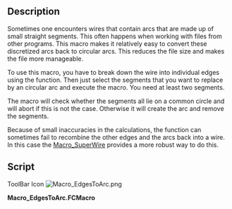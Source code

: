 <languages/>
<translate>
<!--T:1-->
{{Macro
|Name=EdgesToArc
|Icon=Macro_EdgesToArc.png
|Description=Replaces the selected Edges by a circular Arc if possible. Useful for restoring discretized arcs.
|Author=Jreinhardt
|Version=1.0
|Date=2014-01-02
|FCVersion=All
|Download=[https://www.freecadweb.org/wiki/images/6/65/Macro_EdgesToArc.png ToolBar Icon]
|SeeAlso=[[Macro_SuperWire|Macro SuperWire]]
}}

==Description== <!--T:2-->
Sometimes one encounters wires that contain arcs that are made up of small straight segments. This often happens when working with files from other programs. This macro makes it relatively easy to convert these discretized arcs back to circular arcs. This reduces the file size and makes the file more manageable.

<!--T:3-->
To use this macro, you have to break down the wire into individual edges using the {{KEY|[[Image:Draft_Downgrade.svg|16px]] [[Draft Downgrade]]}} function. Then just select the segments that you want to replace by an circular arc and execute the macro. You need at least two segments.

<!--T:4-->
The macro will check whether the segments all lie on a common circle and will abort if this is not the case. Otherwise it will create the arc and remove the segments.

<!--T:5-->
Because of small inaccuracies in the calculations, the {{KEY|[[Image:Draft_Upgrade.svg|16px]] [[Draft Upgrade]]}} function can sometimes fail to recombine the other edges and the arcs back into a wire. In this case the [[Macro_SuperWire]] provides a more robust way to do this.

==Script== <!--T:6-->
</translate>

ToolBar Icon [[Image:Macro_EdgesToArc.png]]

'''Macro_EdgesToArc.FCMacro'''

{{MacroCode|code=

import Draft
import FreeCADGui, FreeCAD
from FreeCAD import Base, Console
from math import atan2, pi, fabs

#This macro replaces a number of edges approximating a circular arc by a proper circular arc.
#It might be necessary to use the superwire macro to recombine the edges back to a wire, because of small errors in the calculations.

sel = FreeCADGui.Selection.getSelection()
if len(sel) < 2:
    Console.PrintError("Too few edges are selected\n")
edges = [s.Shape for s in sel]

start_vertices = []
end_vertices = []
for edge in edges:
    start_vertices.append(edge.Vertexes[0].Point)
    end_vertices.append(edge.Vertexes[1].Point)
vertices = start_vertices + end_vertices

start,end,middle = None,None,None

#find start and end points
for edge in edges:
    is_start = True
    is_end = True
    for point in end_vertices:
        if edge.Vertexes[0].Point.distanceToPoint(point) < 1e-8:
            is_start = False

    for point in start_vertices:
        if edge.Vertexes[1].Point.distanceToPoint(point) < 1e-8:
            is_end = False
    if is_start:
        start = edge.Vertexes[0].Point
    if is_end:
        end = edge.Vertexes[1].Point

#find middle point, at least not too far away from the middle

for v in vertices:
    ratio = v.distanceToPoint(start)/v.distanceToPoint(end)
    if ratio > 0.5 and ratio < 2.:
        middle = v
        break

if middle is None:
    Console.PrintError("Could not find suitable middle point\n")

arc = Part.ArcOfCircle(start,middle,end)

#Check circularity
circular = True
for v in vertices:
    if fabs(v.distanceToPoint(arc.Center) - arc.Radius) > 1e-6:
        Console.PrintError("Edges do not approximate a circular arc\n")
        circular = False
        break

if circular:
        Part.show(arc.toShape())
        for shape in sel:
            FreeCAD.ActiveDocument.removeObject(shape.Name)
}}
{{clear}}